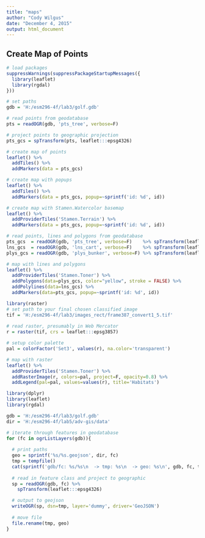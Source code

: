```yaml
---
title: "maps"
author: "Cody Wilgus"
date: "December 4, 2015"
output: html_document
---
```


## Create Map of Points
```r
# load packages
suppressWarnings(suppressPackageStartupMessages({
  library(leaflet)
  library(rgdal)
}))

# set paths
gdb = 'H:/esm296-4f/lab3/golf.gdb'

# read points from geodatabase
pts = readOGR(gdb, 'pts_tree', verbose=F)

# project points to geographic projection
pts_gcs = spTransform(pts, leaflet:::epsg4326)

# create map of points
leaflet() %>%
  addTiles() %>%
  addMarkers(data = pts_gcs) 

```

```r
# create map with popups
leaflet() %>%
  addTiles() %>%
  addMarkers(data = pts_gcs, popup=~sprintf('id: %d', id))

```

```r
# create map with Stamen.Watercolor basemap
leaflet() %>%  
  addProviderTiles('Stamen.Terrain') %>%
  addMarkers(data = pts_gcs, popup=~sprintf('id: %d', id))

```

```r
# read points, lines and polygons from geodatabase
pts_gcs  = readOGR(gdb, 'pts_tree', verbose=F)    %>% spTransform(leaflet:::epsg4326)
lns_gcs  = readOGR(gdb, 'lns_cart', verbose=F)    %>% spTransform(leaflet:::epsg4326)
plys_gcs = readOGR(gdb, 'plys_bunker', verbose=F) %>% spTransform(leaflet:::epsg4326)

# map with lines and polygons
leaflet() %>%  
  addProviderTiles('Stamen.Toner') %>%
  addPolygons(data=plys_gcs, color="yellow", stroke = FALSE) %>%  
  addPolylines(data=lns_gcs) %>%
  addMarkers(data=pts_gcs, popup=~sprintf('id: %d', id))

```

```r
library(raster)
# set path to your final chosen classified image
tif = 'H:/esm296-4f/lab3/images_rect/frame387_convert1_5.tif'
  
# read raster, presumably in Web Mercator
r = raster(tif, crs = leaflet:::epsg3857)

# setup color palette
pal = colorFactor('Set3', values(r), na.color='transparent')

# map with raster
leaflet() %>%  
  addProviderTiles('Stamen.Toner') %>%
  addRasterImage(r, colors=pal, project=F, opacity=0.8) %>%
  addLegend(pal=pal, values=values(r), title='Habitats')

```

```r
library(dplyr)
library(leaflet)
library(rgdal)

gdb = 'H:/esm296-4f/lab3/golf.gdb'
dir = 'H:/esm296-4f/lab5/adv-gis/data'

# iterate through features in geodatabase
for (fc in ogrListLayers(gdb)){
  
  # print paths
  geo = sprintf('%s/%s.geojson', dir, fc)
  tmp = tempfile()
  cat(sprintf('gdb/fc: %s/%s\n  -> tmp: %s\n  -> geo: %s\n', gdb, fc, tmp, geo))
  
  # read in feature class and project to geographic
  sp = readOGR(gdb, fc) %>%
    spTransform(leaflet:::epsg4326)

  # output to geojson
  writeOGR(sp, dsn=tmp, layer='dummy', driver='GeoJSON')
  
  # move file
  file.rename(tmp, geo)
}

```

